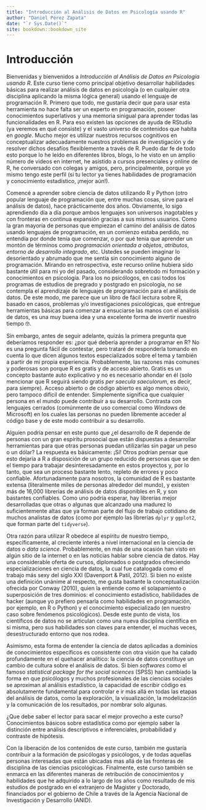 ```yaml
--- 
title: "Introducción al Análisis de Datos en Psicología usando R"
author: "Daniel Pérez Zapata"
date: "`r Sys.Date()`"
site: bookdown::bookdown_site
---
```


# Introducción

Bienvenidas y bienvenidos a *Introducción al Análisis de Datos en Psicología usando R*. Este curso tiene como principal objetivo desarrollar habilidades básicas para realizar análisis de datos en psicología (o en cualquier otra disciplina aplicando la misma lógica general) usando el lenguaje de programación R. Primero que todo, me gustaría decir que para usar esta herramienta no hace falta ser un experto en programación, poseer conocimientos superlativos y una memoria sinigual para aprender todas las funcionalidades en R. Para eso existen las opciones de ayuda de RStudio (ya veremos en qué consiste) y el vasto universo de contenidos que habita en *google*. Mucho mejor es utilizar nuestros recursos cognitivos en conceptualizar adecuadamente nuestros problemas de investigación y de resolver dichos desafíos flexiblemente a través de R. Puedo dar fe de todo esto porque lo he leído en diferentes libros, blogs, lo he visto en un amplio número de videos en internet, he asistido a cursos presenciales y online de R, he conversado con colegas y amigos, pero, principalmente, porque yo mismo tengo este perfil (si tu lector ya tienes habilidades de programación y conocimiento estadístico, ¡mejor aún!).


Comencé a aprender sobre ciencia de datos utilizando R y Python (otro popular lenguaje de programación que, entre muchas cosas, sirve para el análisis de datos), hace prácticamente dos años. Obviamente, lo sigo aprendiendo día a día porque ambos lenguajes son universos inagotables y con fronteras en continua expansión gracias a sus mismos usuarios. Como la gran mayoría de personas que empiezan el camino del análisis de datos usando lenguajes de programación, en un comienzo estaba perdido, no entendía por donde tenía que comenzar, o por qué tenia que aprender un montón de términos como *programación orientada a objetos*, *atributos*, *entorno de desarrollo integrado*, etc. Ustedes se pueden imaginar lo desorientado y abrumado que me sentía sin conocimiento alguno de programación. Mirando en retrospectiva, este recurso online hubiera sido bastante útil para mi yo del pasado, considerando sobretodo mi formación y conocimientos en psicología. Para los no psicólogos, en casi todos los programas de estudios de pregrado y postgrado en psicología, no se contempla el aprendizaje de lenguajes de programación para el análisis de datos. De este modo, me parece que un libro de fácil lectura sobre R, basado en casos, problemas y/o investigaciones psicológicas, que entregue herramientas básicas para comenzar a ensuciarse las manos con el análisis de datos, es una muy buena idea y una excelente forma de invertir nuestro tiempo 🤓. 


Sin embargo, antes de seguir adelante, quizás la primera pregunta que deberíamos responder es: ¿por qué debería aprender a programar en R? No es una pregunta fácil de contestar, pero trataré de responderla tomando en cuenta lo que dicen algunos textos especializados sobre el tema y también a partir de mi propia experiencia. Probablemente, las razones más comunes y poderosas son porque R es gratis y de acceso abierto. Gratis es un concepto bastante auto explicativo y no es necesario ahondar en él (solo mencionar que R seguirá siendo gratis *per saecula saeculorum*, es decir, para siempre). Acceso abierto o de código abierto es algo menos obvio, pero tampoco difícil de entender. Simplemente significa que cualquier persona en el mundo puede contribuir a su desarrollo. Contrasta con lenguajes cerrados (comúnmente de uso comercial como *Windows* de Microsoft) en los cuales las personas no pueden libremente acceder al código base y de este modo contribuir a su desarrollo. 


Alguien podría pensar en este punto que ¿el desarrollo de R depende de personas con un gran espíritu prosocial que están dispuestas a desarrollar herramientas para que otras personas puedan utilizarlas sin pagar un peso o un dólar? La respuesta es básicamente: ¡Sí! Otros podrían pensar que esto dejaría a R a disposición de un grupo reducido de personas que se den el tiempo para trabajar desinteresadamente en estos proyectos y, por lo tanto, que sea un proceso bastante lento, repleto de errores y poco confiable. Afortunadamente para nosotros, la comunidad de R es bastante extensa (literalmente miles de personas alrededor del mundo), y existen más de 16,000 librerías de análisis de datos disponibles en R, y son bastantes confiables. Como uno podría esperar, hay librerías mejor desarrolladas que otras o algunas que alcanzado una madurez lo suficientemente altas que ya forman parte del flujo de trabajo cotidiano de muchos analistas de datos (como por ejemplo las librerías `dplyr` y `ggplot2`, que forman parte del `tidyverse`).


Otra razón para utilizar R obedece al espíritu de nuestro tiempo, específicamente, al creciente interés a nivel internacional en la ciencia de datos o *data science*. Probablemente, en más de una ocasión han visto en algún sitio de la internet o en las noticias hablar sobre ciencia de datos.  Hay una considerable oferta de cursos, diplomados o postgrados ofreciendo especializaciones en ciencia de datos, la cual fue catalogada como el trabajo más sexy del siglo XXI (Davenport & Patil, 2012). Si bien no existe una definición unánime al respecto, me gusta bastante la conceptualización ofrecida por Conway (2010), quien la entiende como el solapamiento o superposición de tres dominios: el conocimiento estadístico, habilidades de hacker (aunque yo prefiero pensarla como habilidades en programación, por ejemplo, en R o Python) y el conocimiento especializado (en nuestro caso sobre fenómenos psicológicos). Desde este punto de vista, los científicos de datos no se articulan como una nueva disciplina científica en si misma, pero sus habilidades son claves para entender, el muchas veces, desestructurado entorno que nos rodea. 

Asimismo, esta forma de entender la ciencia de datos aplicadas a dominios de conocimientos específicos es consistente con otra visión que ha calado profundamente en el quehacer analítico: la ciencia de datos constituye un cambio de cultura sobre el análisis de datos. Si bien *softwares* como el famoso *statistical package for the social sciences* (SPSS) han cambiado la forma en que psicólogos y muchos profesionales de las ciencias sociales se aproximan al análisis estadístico, la capacidad de escribir código es absolutamente fundamental para controlar e ir más allá en todas las etapas del análisis de datos, como la exploración, la visualización, la modelización y la comunicación de los resultados, por nombrar solo algunas. 


¿Que debe saber el lector para sacar el mejor provecho a este curso? Conocimientos básicos sobre estadística como por ejemplo saber la distinción entre análisis descriptivos e inferenciales, probabilidad y contraste de hipótesis. 

Con la liberación de los contenidos de este curso, también me gustaría contribuir a la formación de psicólogas y psicólogos, y de todas aquellas personas interesadas que están ubicadas mas allá de las fronteras de disciplina de las ciencias psicológicas. Finalmente, este curso también se enmarca en las diferentes maneras de retribución de conocimientos y habilidades que he adquirido a lo largo de los años como resultado de mis estudios de postgrado en el extranjero de Magister y Doctorado, financiados por el gobierno de Chile a través de la Agencia Nacional de Investigación y Desarrollo (ANID).
